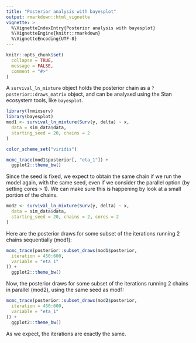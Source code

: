 ```yaml
---
title: "Posterior analysis with bayesplot"
output: rmarkdown::html_vignette
vignette: >
  %\VignetteIndexEntry{Posterior analysis with bayesplot}
  %\VignetteEngine{knitr::rmarkdown}
  %\VignetteEncoding{UTF-8}
---
```


```r
knitr::opts_chunk$set(
  collapse = TRUE,
  message = FALSE,
  comment = "#>"
)
```

A `survival_ln_mixture` object holds the posterior chain as a `?posterior::draws_matrix` object, and
can be analysed using the Stan ecosystem tools, like `bayesplot`.

```r
library(lnmixsurv)
library(bayesplot)
mod1 <- survival_ln_mixture(Surv(y, delta) ~ x,
  data = sim_data$data,
  starting_seed = 20, chains = 2
)

color_scheme_set("viridis")

mcmc_trace(mod1$posterior[, "eta_1"]) +
  ggplot2::theme_bw()
```

Since the seed is fixed, we expect to obtain the same chain if we run the model again, with the same seed, even if we consider the parallel option (by setting cores > 1). We can make sure this is happening by look at a small portion of the chains. 
```r
mod2 <- survival_ln_mixture(Surv(y, delta) ~ x,
  data = sim_data$data,
  starting_seed = 20, chains = 2, cores = 2
)
```

Here are the posterior draws for some subset of the iterations running 2 chains sequentially (mod1):
```r
mcmc_trace(posterior::subset_draws(mod1$posterior,
  iteration = 450:600,
  variable = "eta_1"
)) +
  ggplot2::theme_bw()
```

Now, the posterior draws for some subset of the iterations running 2 chains in parallel (mod2), using the same seed as mod1:
```r
mcmc_trace(posterior::subset_draws(mod2$posterior,
  iteration = 450:600,
  variable = "eta_1"
)) +
  ggplot2::theme_bw()
```

As we expect, the iterations are exactly the same.
